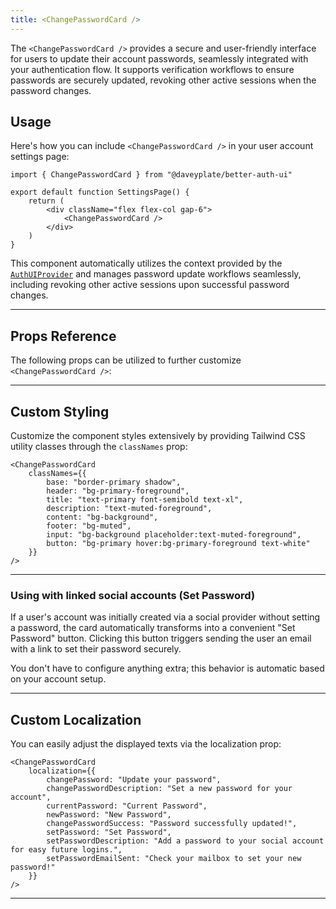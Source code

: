```yaml
---
title: <ChangePasswordCard />
---
```


The `<ChangePasswordCard />` provides a secure and user-friendly interface for users to update their account passwords, seamlessly integrated with your authentication flow. It supports verification workflows to ensure passwords are securely updated, revoking other active sessions when the password changes.

## Usage

Here's how you can include `<ChangePasswordCard />` in your user account settings page:

```tsx
import { ChangePasswordCard } from "@daveyplate/better-auth-ui"

export default function SettingsPage() {
    return (
        <div className="flex flex-col gap-6">
            <ChangePasswordCard />
        </div>
    )
}
```

This component automatically utilizes the context provided by the [`AuthUIProvider`](/components/auth-ui-provider) and manages password update workflows seamlessly, including revoking other active sessions upon successful password changes.

---

## Props Reference

The following props can be utilized to further customize `<ChangePasswordCard />`:

<AutoTypeTable path="../src/components/settings/change-password-card.tsx" name="ChangePasswordCardProps" />

---

## Custom Styling

Customize the component styles extensively by providing Tailwind CSS utility classes through the `classNames` prop:

```tsx
<ChangePasswordCard
    classNames={{
        base: "border-primary shadow",
        header: "bg-primary-foreground",
        title: "text-primary font-semibold text-xl",
        description: "text-muted-foreground",
        content: "bg-background",
        footer: "bg-muted",
        input: "bg-background placeholder:text-muted-foreground",
        button: "bg-primary hover:bg-primary-foreground text-white"
    }}
/>
```

---

### Using with linked social accounts (Set Password)

If a user's account was initially created via a social provider without setting a password, the card automatically transforms into a convenient "Set Password" button. Clicking this button triggers sending the user an email with a link to set their password securely.

You don't have to configure anything extra; this behavior is automatic based on your account setup.

---

## Custom Localization

You can easily adjust the displayed texts via the localization prop:

```tsx
<ChangePasswordCard
    localization={{
        changePassword: "Update your password",
        changePasswordDescription: "Set a new password for your account",
        currentPassword: "Current Password",
        newPassword: "New Password",
        changePasswordSuccess: "Password successfully updated!",
        setPassword: "Set Password",
        setPasswordDescription: "Add a password to your social account for easy future logins.",
        setPasswordEmailSent: "Check your mailbox to set your new password!"
    }}
/>
```

---
